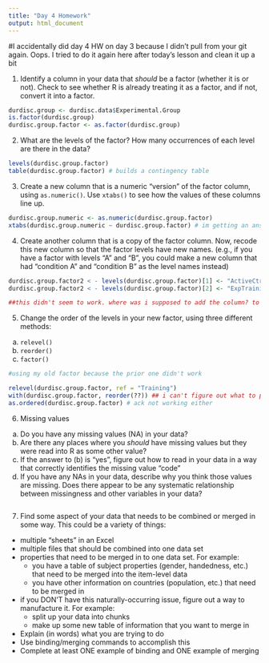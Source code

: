 ```yaml
---
title: "Day 4 Homework"
output: html_document
---
```


#I accidentally did day 4 HW on day 3 because I didn't pull from your git again. Oops. I tried to do it again here after today's lesson and clean it up a bit

1. Identify a column in your data that *should* be a factor (whether it is or not). Check to see whether R is already treating it as a factor, and if not, convert it into a factor.

```r

durdisc.group <- durdisc.data$Experimental.Group
is.factor(durdisc.group)
durdisc.group.factor <- as.factor(durdisc.group)

```

2. What are the levels of the factor? How many occurrences of each level are there in the data?
   
```r

levels(durdisc.group.factor)
table(durdisc.group.factor) # builds a contingency table

```

3. Create a new column that is a numeric "version" of the factor column, using `as.numeric()`. Use `xtabs()` to see how the values of these columns line up.

```r

durdisc.group.numeric <- as.numeric(durdisc.group.factor)
xtabs(durdisc.group.numeric ~ durdisc.group.factor) # im getting an answer but it seems wrong

```

4. Create another column that is a copy of the factor column. Now, recode this new column so that the factor levels have new names. 
  (e.g., if you have a factor with levels "A" and "B", you could make a new column that had "condition A" and "condition B" as the level names instead)

```r

durdisc.group.factor2 < - levels(durdisc.group.factor)[1] <- "ActiveCtrl"
durdisc.group.factor2 < - levels(durdisc.group.factor)[2] <- "ExpTraining"

##this didn't seem to work. where was i supposed to add the column? to my data.frame?

```

5. Change the order of the levels in your new factor, using three different methods:
  a. `relevel()`
  b. `reorder()`
  c. `factor()`

```r

#using my old factor because the prior one didn't work

relevel(durdisc.group.factor, ref = "Training")
with(durdisc.group.factor, reorder(??)) ## i can't figure out what to put in here
as.ordered(durdisc.group.factor) # ack not working either

```


6. Missing values
  a. Do you have any missing values (NA) in your data?
  b. Are there any places where you *should* have missing values but they were read into R as some other value?
  c. If the answer to (b) is "yes", figure out how to read in your data in a way that correctly identifies the missing value "code"
  d. If you have any NAs in your data, describe why you think those values are missing. Does there appear to be any systematic relationship between missingness and other variables in your data?

```r


```


7. Find some aspect of your data that needs to be combined or merged in some way.  This could be a variety of things:
  - multiple "sheets" in an Excel
  - multiple files that should be combined into one data set
  - properties that need to be merged in to one data set. For example:
    - you have a table of subject properties (gender, handedness, etc.) that need to be merged into the item-level data
    - you have other information on countries (population, etc.) that need to be merged in
  - if you DON'T have this naturally-occurring issue, figure out a way to manufacture it. For example:
    - split up your data into chunks
    - make up some new table of information that you want to merge in
  - Explain (in words) what you are trying to do
  - Use binding/merging commands to accomplish this
  - Complete at least ONE example of binding and ONE example of merging

```r


```
